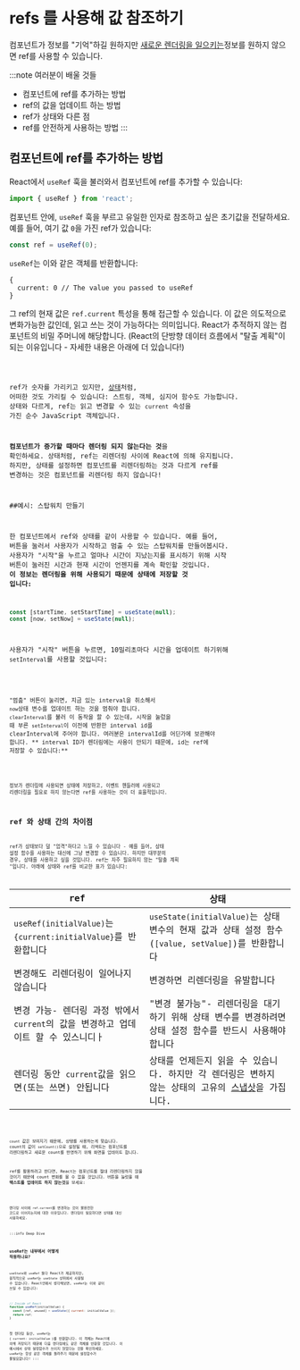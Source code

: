 
# refs 를 사용해 값 참조하기

컴포넌트가 정보를 "기억"하길 원하지만 [새로운 렌더링을 일으키는](https://beta.reactjs.org/learn/render-and-commit)정보를 원하지 않으면 ref를 사용할 수 있습니다. 

:::note 여러분이 배울 것들
- 컴포넌트에 ref를 추가하는 방법
- ref의 값을 업데이트 하는 방법
- ref가 상태와 다른 점
- ref를 안전하게 사용하는 방법
:::

## 컴포넌트에 ref를 추가하는 방법

React에서 `useRef` 훅을 불러와서 컴포넌트에 ref를 추가할 수 있습니다:

```js
import { useRef } from 'react';
```

컴포넌트 안에, `useRef` 훅을 부르고 유일한 인자로 참조하고 싶은 초기값을 전달하세요. 예를 들어, 여기 값 `0`을 가진 ref가 있습니다:

```js
const ref = useRef(0);
```

`useRef`는 이와 같은 객체를 반환합니다:

```
{ 
  current: 0 // The value you passed to useRef
}
```

그 ref의 현재 값은 `ref.current` 특성을 통해 접근할 수 있습니다. 이 값은 의도적으로 변화가능한 값인데, 읽고 쓰는 것이 가능하다는 의미입니다. 
React가 추적하지 않는 컴포넌트의 비밀 주머니에 해당합니다. (React의 단방향 데이터 흐름에서 "탈출 계획"이 되는 이유입니다 - 자세한 내용은 아래에 더 있습니다!)

<Code src="https://codesandbox.io/s/2yh3vt?file=%2FApp.js&utm_medium=sandpack"/>

ref가 숫자를 가리키고 있지만, [상태](https://beta.reactjs.org/learn/state-a-components-memory)처럼, 어떠한 것도 가리킬 수 있습니다: 스트링, 객체, 심지어 함수도 가능합니다.
상태와 다르게, ref는 읽고 변경할 수 있는 `current` 속성을 가진 순수 JavaScript 객체입니다.

**컴포넌트가 증가할 때마다 렌더링 되지 않는다는 것**을 확인하세요. 상태처럼, ref는 리렌더링 사이에 React에 의해 유지됩니다. 하지만, 상태를 설정하면 컴포넌트를 리렌더링하는 것과 다르게 ref를 변경하는 것은 컴포넌트를 리렌더링 하지 않습니다!

##예시: 스탑워치 만들기

한 컴포넌트에서 ref와 상태를 같이 사용할 수 있습니다. 예를 들어, 버튼을 눌러서 사용자가 시작하고 멈출 수 있는 스탑워치를 만들어봅시다. 
사용자가 "시작"을 누르고 얼마나 시간이 지났는지를 표시하기 위해 시작 버튼이 눌러진 시간과 현재 시간이 언젠지를 계속 확인할 것입니다. 
**이 정보는 렌더링을 위해 사용되기 때문에 상태에 저장할 것 입니다:**

```js
const [startTime, setStartTime] = useState(null);
const [now, setNow] = useState(null);
```

사용자가 "시작" 버튼을 누르면, 10밀리초마다 시간을 업데이트 하기위해 `setInterval`를 사용할 것입니다:

<Code src="https://codesandbox.io/s/240gtb?file=%2FApp.js&utm_medium=sandpack"/>

"멈춤" 버튼이 눌리면, 지금 있는 interval을 취소해서 `now`상태 변수를 업데이트 하는 것을 멈춰야 합니다.
`clearInterval`를 불러 이 동작을 할 수 있는데, 시작을 눌렀을 때 부른 `setInterval`이 이전에 반환한 interval id를 clearInterval에 주어야 합니다.
여러분은 intervalId를 어딘가에 보관해야 합니다. ** interval ID가 렌더링에는 사용이 안되기 때문에, id는 ref에 저장할 수 있습니다:**

<Code src="https://codesandbox.io/s/4w6yio?file=/App.js&utm_medium=sandpack"/>

정보가 렌더링에 사용되면 상태에 저장하고, 이벤트 핸들러에 사용되고 리렌더링을 필요로 하지 않는다면 ref를 사용하는 것이 더 효율적입니다.

## ref 와 상태 간의 차이점

ref가 상태보다 덜 "엄격"하다고 느낄 수 있습니다 - 예를 들어, 상태 설정 함수를 사용하는 대신에 그냥 변경할 수 있습니다. 
하지만 대부분의 경우, 상태를 사용하고 싶을 것입니다. ref는 자주 필요하지 않는 "탈출 계획 "입니다. 아래에 상태와 ref를 비교한 표가 있습니다:

|ref | 상태|
|----|-----|
|`useRef(initialValue)`는 `{current:initialValue}`를 반환합니다 | `useState(initialValue)`는 상태 변수의 현재 값과 상태 설정 함수(`[value, setValue]`)를 반환합니다|
|변경해도 리렌더링이 일어나지 않습니다| 변경하면 리렌더링을 유발합니다|
|변경 가능- 렌더링 과정 밖에서 `current`의 값을 변경하고 업데이트 할 수 있스니디ㅏ|"변경 불가능"- 리렌더링을 대기하기 위해 상태 변수를 변경하려면 상태 설정 함수를 반드시 사용해야 합니다
렌더링 동안 `current`값을 읽으면(또는 쓰면) 안됩니다|상태를 언제든지 읽을 수 있습니다. 하지만 각 렌더링은 변하지 않는 상태의 고유의 [스냅삿](https://beta.reactjs.org/learn/state-as-a-snapshot)을 가집니다.

<Code src="https://codesandbox.io/s/l7j2nh?file=%2FApp.js&utm_medium=sandpack"/>

`count` 값은 보여지기 때문에, 상탱를 사용하는게 맞습니다. count의 값이 `setCount()`으로 설정될 때, 리액트는 컴포넌트를 리렌더링하고 새로운 count를 반영하기 위해 화면을 업데이트 합니다.

ref를 활용하려고 한다면, React는 컴포넌트를 절대 리렌더링하지 않을 것이기 때문에 count 변화를 볼 수 없을 것입니다. 버튼을 눌럿을 때 **텍스트를 업데이트 하지 않는것**을 보세요:

<Code src="https://codesandbox.io/s/q0irh4?file=%2FApp.js&utm_medium=sandpack"/>

렌더링 사이에 `ref.current`를 변경하는 것이 불완전한 코드로 이어지는지에 대한 이유입니다. 렌더링이 필요하다면 상태를 대신 사용하세요.

:::info Deep Dive

### useRef는 내부에서 어떻게 작동하나요?

`useState`와 `useRef` 둘다 React가 제공하지만, 원칙적으로 `useRef`는 `useState` 상위에서 사용될 수 있습니다. React언에서 생각해보면, `useRef`는 이와 같이 쓰일 수 있습니다:

```js
// Inside of React
function useRef(initialValue) {
  const [ref, unused] = useState({ current: initialValue });
  return ref;
}
```
첫 렌더링 동안, `useRef`는 `{ current: initialValue }`를 반환합니다. 이 객체는 React에 의해 저장되기 때문에 다음 렌더링에도 같은 객체를 반환할 것입니다.
이 예시에서 상태 설정함수가 쓰이지 않았다는 것을 확인하세요. `useRef`는 항상 같은 객체를 돌려주기 때문에 설정함수가 불필요합니다! 
:::